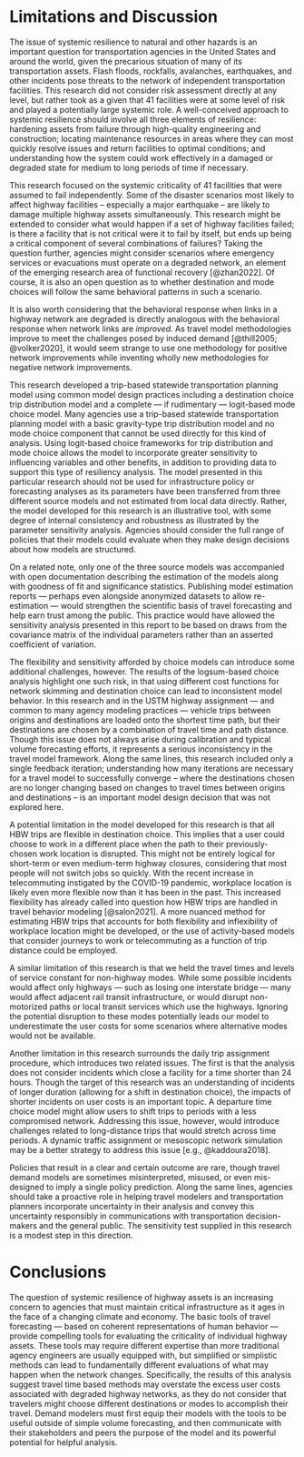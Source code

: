 # Limitations and Discussion

The issue of systemic resilience to natural and other hazards is an important
question for transportation agencies in the United States and around the world,
given the precarious situation of many of its transportation assets. Flash
floods, rockfalls, avalanches, earthquakes, and other incidents pose threats to
the network of independent transportation facilities. This research did not
consider risk assessment directly at any level, but rather took as a given that
41 facilities were at some level of risk and played a potentially large systemic
role. A well-conceived approach to systemic resilience should involve all three
elements of resilience: hardening assets from failure through high-quality
engineering and construction; locating maintenance resources in areas where they
can most quickly resolve issues and return facilities to optimal conditions; and
understanding how the system could work effectively in a damaged or degraded
state for medium to long periods of time if necessary.

This research focused on the systemic criticality of 41 facilities that were
assumed to fail independently. Some of the disaster scenarios most likely to
affect highway facilities -- especially a major earthquake -- are likely to
damage multiple highway assets simultaneously. This research might be extended
to consider what would happen if a set of highway facilities failed; is there a
facility that is not critical were it to fail by itself, but ends up being a
critical component of several combinations of failures? Taking the question
further, agencies might consider scenarios where emergency services or
evacuations must operate on a degraded network, an element of the emerging
research area of functional recovery [@zhan2022]. Of course, it is also an open
question as to whether destination and mode choices will follow the same
behavioral patterns in such a scenario.

It is also worth considering that the behavioral response when links in a
highway network are degraded is directly analogous with the behavioral response
when network links are *improved.* As travel model methodologies improve to meet
the challenges posed by induced demand [@thill2005; @volker2020], it would seem
strange to use one methodology for positive network improvements while inventing
wholly new methodologies for negative network improvements.

This research developed a trip-based statewide transportation planning model
using common model design practices including a destination choice trip
distribution model and a complete –-- if rudimentary --– logit-based mode choice
model. Many agencies use a trip-based statewide transportation planning model
with a basic gravity-type trip distribution model and no mode choice component
that cannot be used directly for this kind of analysis. Using logit-based choice
frameworks for trip distribution and mode choice allows the model to incorporate
greater sensitivity to influencing variables and other benefits, in addition to
providing data to support this type of resiliency analysis. The model presented
in this particular research should not be used for infrastructure policy or
forecasting analyses as its parameters have been transferred from three
different source models and not estimated from local data directly. Rather, the
model developed for this research is an illustrative tool, with some degree of
internal consistency and robustness as illustrated by the parameter sensitivity
analysis. Agencies should consider the full range of policies that their models
could evaluate when they make design decisions about how models are structured.

On a related note, only one of the three source models was accompanied with open
documentation describing the estimation of the models along with
goodness of fit and significance statistics. Publishing model estimation reports
--- perhaps even alongside anonymized datasets to allow re-estimation --- would
strengthen the scientific basis of travel forecasting and help earn trust among
the public. This practice would have allowed the sensitivity analysis presented
in this report to be based on draws from the covariance matrix of the individual
parameters rather than an asserted coefficient of variation.

The flexibility and sensitivity afforded by choice models can introduce some
additional challenges, however. The results of the logsum-based choice analysis
highlight one such risk, in that using different cost functions for network
skimming and destination choice can lead to inconsistent model behavior. In this
research and in the USTM highway assignment — and common to many agency modeling
practices — vehicle trips between origins and destinations are loaded onto the
shortest time path, but their destinations are chosen by a combination of travel
time and path distance. Though this issue does not always arise during
calibration and typical volume forecasting efforts, it represents a serious
inconsistency in the travel model framework. Along the same lines, this research
included only a single feedback iteration; understanding how many iterations are
necessary for a travel model to successfully converge -- where the destinations
chosen are no longer changing based on changes to travel times between origins
and destinations -- is an important model design decision that was not explored
here.

A potential limitation in the model developed for this research is that all HBW
trips are flexible in destination choice. This implies that a user could choose
to work in a different place when the path to their previously-chosen work
location is disrupted. This might not be entirely logical for short-term or even
medium-term highway closures, considering that most people will not switch jobs
so quickly. With the recent increase in telecommuting instigated by the COVID-19
pandemic, workplace location is likely even more flexible now than it has been
in the past. This increased flexibility has already called into question how HBW
trips are handled in travel behavior modeling [@salon2021]. A more nuanced
method for estimating HBW trips that accounts for both flexibility and
inflexibility of workplace location might be developed, or the use of
activity-based models that consider journeys to work or telecommuting as a
function of trip distance could be employed.

A similar limitation of this research is that we held the travel times and
levels of service constant for non-highway modes. While some possible incidents
would affect only highways --- such as losing one interstate bridge --- many
would affect adjacent rail transit infrastructure, or would disrupt
non-motorized paths or local transit services which use the highways. Ignoring the
potential disruption to these modes potentially leads our model to underestimate
the user costs for some scenarios where alternative modes would not be available.

Another limitation in this research surrounds the daily trip assignment
procedure, which introduces two related issues. The first is that the analysis
does not consider incidents which close a facility for a time shorter than 24
hours. Though the target of this research was an understanding of incidents of
longer duration (allowing for a shift in destination choice), the impacts of
shorter incidents on user costs is an important topic. A departure time choice
model might allow users to shift trips to periods with a less compromised
network. Addressing this issue, however, would introduce challenges related to
long-distance trips that would stretch across time periods. A dynamic traffic
assignment or mesoscopic network simulation may be a better strategy to address
this issue [e.g., @kaddoura2018].


Policies that result in a clear and certain outcome are rare, though travel
demand models are sometimes misinterpreted, misused, or even mis-designed to
imply a single policy prediction. Along the same lines, agencies should take a
proactive role in helping travel modelers and transportation planners
incorporate uncertainty in their analysis and convey this uncertainty
responsibly in communications with transportation decision-makers and the
general public. The sensitivity test supplied in this research is a modest step
in this direction.

# Conclusions

The question of systemic resilience of highway assets is an increasing concern
to agencies that must maintain critical infrastructure as it ages in the face of
a changing climate and economy. The basic tools of travel forecasting --- based
on coherent representations of human behavior --- provide compelling tools for
evaluating the criticality of individual highway assets. These tools may require
different expertise than more traditional agency engineers are usually equipped
with, but simplified or simplistic methods can lead to fundamentally different
evaluations of what may happen when the network changes. Specifically, the
results of this analysis suggest travel time based methods may overstate the
excess user costs associated with degraded highway networks, as they do not
consider that travelers might choose different destinations or modes to
accomplish their travel. Demand modelers must first equip their models with the
tools to be useful outside of simple volume forecasting, and then communicate
with their stakeholders and peers the purpose of the model and its powerful
potential for helpful analysis.
